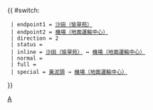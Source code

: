 {{ #switch: {{{format|}}}
  | endpoint1 = [[愉翠苑公共運輸交匯處|沙田（愉翠苑）]]
  | endpoint2 = [[機場（地面運輸中心）巴士總站|機場（地面運輸中心）]]
  | direction = 2
  | status = 
  | inline = [[愉翠苑公共運輸交匯處|沙田（愉翠苑）]] ↔ [[機場（地面運輸中心）巴士總站|機場（地面運輸中心）]]
  | normal =
  | full =
  | special = [[黃泥頭公共運輸交匯處|黃泥頭]] → [[機場（地面運輸中心）巴士總站|機場（地面運輸中心）]]
}}<noinclude>[[Category:龍運巴士路線模板|A]]</noinclude>